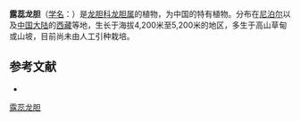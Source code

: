 {{Speciesbox
| name = 露蕊龙胆
| status = 
| status_system = 
| image =
| genus = Gentiana
| species = vernayi
| authority = Marq.
}}

'''露蕊龙胆'''（[[学名|学名]]：{{lang|la|''Gentiana vernayi''}}）是[[龙胆科|龙胆科]][[龙胆属|龙胆属]]的植物，为中国的特有植物。分布在[[尼泊尔|尼泊尔]]以及[[中国大陆|中国大陆]]的[[西藏|西藏]]等地，生长于海拔4,200米至5,200米的地区，多生于高山草甸或山坡，目前尚未由人工引种栽培。

== 参考文献 ==
<div class="references-small">
* {{cite web| url =http://www.bioinfo.cn/db05/KmzwSpecies.php?action=view&id=8632| title =露蕊龙胆| work =《中国高等植物数据库全库》| publisher =中国科学院微生物研究所| author =昆明植物研究所| accessdate =2009-02-24| deadurl =yes| archiveurl =https://web.archive.org/web/20160305023535/http://www.bioinfo.cn/db05/KmzwSpecies.php?action=view&id=8632| archivedate =2016-03-05}}
</div>
{{Taxonbar|from=Q15227435}}

[[Category:龙胆属|露蕊龙胆]]


{{植物小作品}}